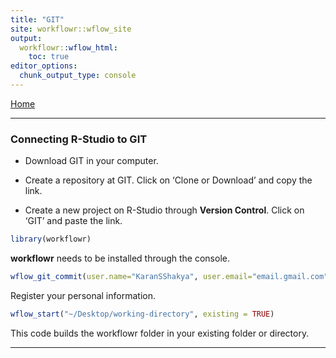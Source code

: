 ```yaml
---
title: "GIT"
site: workflowr::wflow_site
output:
  workflowr::wflow_html:
    toc: true
editor_options:
  chunk_output_type: console
---
```


[Home](index.html)

***

### Connecting R-Studio to GIT ###

* Download GIT in your computer.

* Create a repository at GIT. Click on 'Clone or Download' and copy the link.

* Create a new project on R-Studio through **Version Control**. Click on 'GIT' and paste the link.

```r
library(workflowr)
```
**workflowr** needs to be installed through the console.
```r
wflow_git_commit(user.name="KaranSShakya", user.email="email.gmail.com")
```
Register your personal information.
```r
wflow_start("~/Desktop/working-directory", existing = TRUE)
```
This code builds the workflowr folder in your existing folder or directory.

***


